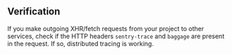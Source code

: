 ## Verification

If you make outgoing XHR/fetch requests from your project to other services, check if the HTTP headers `sentry-trace` and `baggage` are present in the request. If so, distributed tracing is working.
